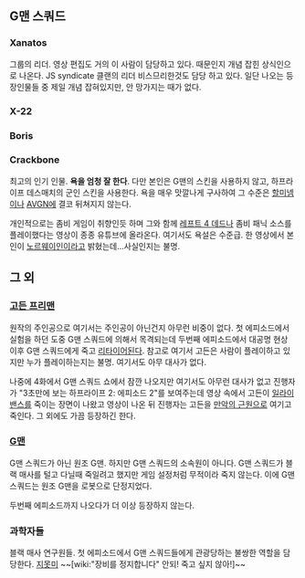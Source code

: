 == G맨 스쿼드 ==
=== Xanatos ===
그룹의 리더. 영상 편집도 거의 이 사람이 담당하고 있다. 때문인지 개념 잡힌 상식인으로 나온다. JS syndicate 클랜의 리더 비스므리한것도 담당 하고 있다. 일단 나오는 등장인물들 중 제일 개념 잡혀있지만, 안 망가지는 때가 없다.

=== X-22 ===

=== Boris ===

=== Crackbone ===
최고의 인기 인물. '''욕을 엄청 잘 한다'''. 다만 본인은 G맨의 스킨을 사용하지 않고, 하프라이프 데스매치의 군인 스킨을 사용한다. 욕을 매우 맛깔나게 구사하여 그 수준은 [[할미넴]]이나 [[AVGN]]에 결코 뒤쳐지지 않는다.

개인적으로는 좀비 게임이 취향인듯 하며 그와 함께 [[레프트 4 데드]]나 좀비 패닉 소스를 플레이했다는 영상이 종종 유튜브에 올라온다. 여기서도 욕설은 수준급. 한 영상에서 본인이 [[노르웨이]]인이라고 밝혔는데...사실인지는 불명.

== 그 외 ==
=== [[고든 프리맨]] ===
원작의 주인공으로 여기서는 주인공이 아닌건지 아무런 비중이 없다. 첫 에피소드에서 실험을 하던 도중 G맨 스쿼드에 의해서 목격되는데 두번째 에피소드에서 대공명 현상 이후 G맨 스쿼드에게 죽고 [[리타이어]]된다. 참고로 여기서 고든은 사람이 플레이하고 있지만 누가 플레이하는지는 불명. 여기서도 아무 대사가 없다.

나중에 4화에서 G맨 스쿼드 쇼에서 잠깐 나오지만 여기서도 아무런 대사가 없고 진행자가 "3초만에 보는 하프라이프 2: 에피소드 2"를 보여주는데 영상 속에서 고든이 [[일라이 밴스]]를 죽이는 장면이 나왔고 영상이 나온 뒤 진행자는 고든을 [[만악의 근원]]으로 여기고 죽인다. 그 외에도 가끔 등장하긴 한다.

=== [[G맨]] ===
G맨 스쿼드가 아닌 원조 G맨. 하지만 G맨 스쿼드의 소속원이 아니다.
G맨 스쿼드가 블랙 매사를 털고 다닐때 죽일려고 했지만 게임 설정처럼 무적이라 죽지 않는다. 이에 G맨 스쿼드는 원조 G맨을 로봇으로 단정지었다.

두번째 에피소드까지 나오다가 더 이상 등장하지 않는다.

=== 과학자들 ===
블랙 매사 연구원들. 첫 에피소드에서 G맨 스쿼드들에게 관광당하는 불쌍한 역할을 담당한다. [[지못미]] ~~[wiki:"장비를 정지합니다" 안되! 죽고 싶지 않아!]~~
